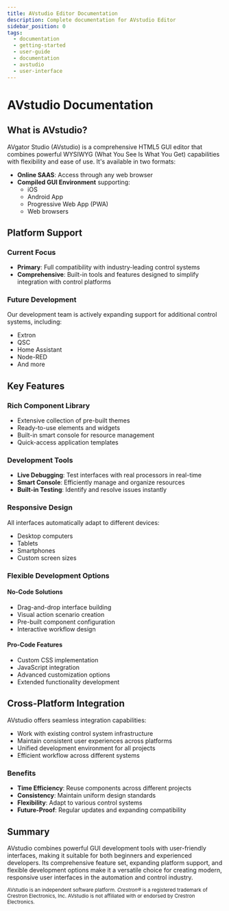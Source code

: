 ```yaml
---
title: AVstudio Editor Documentation
description: Complete documentation for AVstudio Editor
sidebar_position: 0
tags:
  - documentation
  - getting-started
  - user-guide
  - documentation
  - avstudio
  - user-interface
---
```



# AVstudio Documentation

## What is AVstudio?

AVgator Studio (AVstudio) is a comprehensive HTML5 GUI editor that combines powerful WYSIWYG (What You See Is What You Get) capabilities with flexibility and ease of use. It's available in two formats:

- **Online SAAS**: Access through any web browser
- **Compiled GUI Environment** supporting:
  - iOS
  - Android App
  - Progressive Web App (PWA)
  - Web browsers

## Platform Support

### Current Focus
- **Primary**: Full compatibility with industry-leading control systems
- **Comprehensive**: Built-in tools and features designed to simplify integration with control platforms

### Future Development
Our development team is actively expanding support for additional control systems, including:
- Extron
- QSC
- Home Assistant
- Node-RED
- And more

## Key Features

### Rich Component Library
- Extensive collection of pre-built themes
- Ready-to-use elements and widgets
- Built-in smart console for resource management
- Quick-access application templates

### Development Tools
- **Live Debugging**: Test interfaces with real processors in real-time
- **Smart Console**: Efficiently manage and organize resources
- **Built-in Testing**: Identify and resolve issues instantly

### Responsive Design
All interfaces automatically adapt to different devices:
- Desktop computers
- Tablets
- Smartphones
- Custom screen sizes

### Flexible Development Options

#### No-Code Solutions
- Drag-and-drop interface building
- Visual action scenario creation
- Pre-built component configuration
- Interactive workflow design

#### Pro-Code Features
- Custom CSS implementation
- JavaScript integration
- Advanced customization options
- Extended functionality development

## Cross-Platform Integration

AVstudio offers seamless integration capabilities:
- Work with existing control system infrastructure
- Maintain consistent user experiences across platforms
- Unified development environment for all projects
- Efficient workflow across different systems

### Benefits
- **Time Efficiency**: Reuse components across different projects
- **Consistency**: Maintain uniform design standards
- **Flexibility**: Adapt to various control systems
- **Future-Proof**: Regular updates and expanding compatibility

## Summary

AVstudio combines powerful GUI development tools with user-friendly interfaces, making it suitable for both beginners and experienced developers. Its comprehensive feature set, expanding platform support, and flexible development options make it a versatile choice for creating modern, responsive user interfaces in the automation and control industry.

<sub>AVstudio is an independent software platform. <em>Crestron®</em> is a registered trademark of Crestron Electronics, Inc. AVstudio is not affiliated with or endorsed by Crestron Electronics.</sub>
